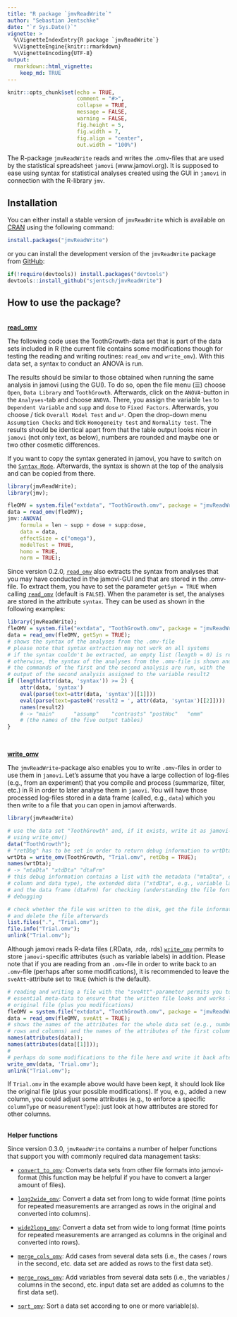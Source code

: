 ```yaml
---
title: "R package `jmvReadWrite`"
author: "Sebastian Jentschke"
date: "`r Sys.Date()`"
vignette: >
  %\VignetteIndexEntry{R package `jmvReadWrite`}
  %\VignetteEngine{knitr::rmarkdown}
  %\VignetteEncoding{UTF-8}
output:
  rmarkdown::html_vignette:
    keep_md: TRUE  
---
```


```r
knitr::opts_chunk$set(echo = TRUE,
                      comment = "#>",
                      collapse = TRUE,
                      message = FALSE,                      
                      warning = FALSE,
                      fig.height = 5,
                      fig.width = 7,
                      fig.align = "center",
                      out.width = "100%")
```


The R-package `jmvReadWrite` reads and writes the .omv-files that are used by
the statistical spreadsheet `jamovi` (www.jamovi.org). It is supposed to ease
using syntax for statistical analyses created using the GUI in `jamovi` in
connection with the R-library `jmv`.


## Installation

You can either install a stable version of `jmvReadWrite` which is available on
[CRAN](https://cran.r-project.org/package=jmvReadWrite) using the following command:

```r
install.packages("jmvReadWrite")
```

or you can install the development version of the `jmvReadWrite` package from
[GitHub](https://github.com/sjentsch/jmvReadWrite):

```r
if(!require(devtools)) install.packages("devtools")
devtools::install_github("sjentsch/jmvReadWrite")
```

 
## How to use the package?
<br />
[**read_omv**](https://sjentsch.github.io/jmvReadWrite/reference/read_omv.html)

The following code uses the ToothGrowth-data set that is part of the data sets
included in R (the current file contains some modifications though for testing
the reading and writing routines: `read_omv` and `write_omv`). With this data
set, a syntax to conduct an ANOVA is run.

The results should be similar to those obtained when running the same analysis
in jamovi (using the GUI). To do so, open the file menu (☰) choose `Open`,
`Data Library` and `ToothGrowth`. Afterwards, click on the `ANOVA`-button in
the `Analyses`-tab and choose `ANOVA`. There, you assign the variable `len` to
`Dependent Variable` and `supp` and `dose` to `Fixed Factors`. Afterwards, you
choose / tick `Overall Model Test` and `ω²`. Open the drop-down menu
`Assumption Checks` and tick `Homogeneity test` and `Normality test`.
The results should be identical apart from that the table output looks nicer in
`jamovi` (not only text, as below), numbers are rounded and maybe one or two
other cosmetic differences.

If you want to copy the syntax generated in jamovi, you have to switch on the
[`Syntax Mode`](https://jamovi.readthedocs.io/en/latest/_pages/um_6_syntax_mode.html).
Afterwards, the syntax is shown at the top of the analysis and can be copied
from there.

```r
library(jmvReadWrite);
library(jmv);

fleOMV = system.file("extdata", "ToothGrowth.omv", package = "jmvReadWrite");
data = read_omv(fleOMV);
jmv::ANOVA(
    formula = len ~ supp + dose + supp:dose,
    data = data,
    effectSize = c("omega"),
    modelTest = TRUE,
    homo = TRUE,
    norm = TRUE);
```

Since version 0.2.0,
[`read_omv`](https://sjentsch.github.io/jmvReadWrite/reference/read_omv.html)
also extracts the syntax from analyses that you may have conducted in the
jamovi-GUI and that are stored in the .omv-file. To extract them, you have to
set the parameter `getSyn = TRUE` when calling
[`read_omv`](https://sjentsch.github.io/jmvReadWrite/reference/read_omv.html)
(default is `FALSE`). When the parameter is set, the analyses are stored in the
attribute `syntax`. They can be used as shown in the following examples:

```r
library(jmvReadWrite);
fleOMV = system.file("extdata", "ToothGrowth.omv", package = "jmvReadWrite");
data = read_omv(fleOMV, getSyn = TRUE);
# shows the syntax of the analyses from the .omv-file
# please note that syntax extraction may not work on all systems
# if the syntax couldn't be extracted, an empty list (length = 0) is returned,
# otherwise, the syntax of the analyses from the .omv-file is shown and  
# the commands of the first and the second analysis are run, with the
# output of the second analysis assigned to the variable result2
if (length(attr(data, 'syntax')) >= 2) {
    attr(data, 'syntax')
    eval(parse(text=attr(data, 'syntax')[[1]]))
    eval(parse(text=paste0('result2 = ', attr(data, 'syntax')[[2]])))
    names(result2)
    # -> "main"      "assump"    "contrasts" "postHoc"   "emm"
    # (the names of the five output tables)
}
```
<br/>

[**write_omv**](https://sjentsch.github.io/jmvReadWrite/reference/write_omv.html)

The `jmvReadWrite`-package also enables you to write `.omv`-files in order to
use them in `jamovi`. Let's assume that you have a large collection of
log-files (e.g., from an experiment) that you compile and process (summarize,
filter, etc.) in R in order to later analyse them in `jamovi`. You will have
those processed log-files stored in a data frame (called, e.g., `data`) which
you then write to a file that you can open in jamovi afterwards.

```r
library(jmvReadWrite)

# use the data set "ToothGrowth" and, if it exists, write it as jamovi-file
# using write_omv()
data("ToothGrowth");
# "retDbg" has to be set in order to return debug information to wrtDta
wrtDta = write_omv(ToothGrowth, "Trial.omv", retDbg = TRUE);
names(wrtDta);
# -> "mtaDta" "xtdDta" "dtaFrm"
# this debug information contains a list with the metadata ("mtaDta", e.g.,
# column and data type), the extended data ("xtdDta", e.g., variable lables),
# and the data frame (dtaFrm) for checking (understanding the file format) and
# debugging

# check whether the file was written to the disk, get the file information (size, etc.)
# and delete the file afterwards
list.files(".", "Trial.omv");
file.info("Trial.omv");
unlink("Trial.omv");
```

Although jamovi reads R-data files (.RData, .rda, .rds)
[`write_omv`](https://sjentsch.github.io/jmvReadWrite/reference/write_omv.html)
permits to store `jamovi`-specific attributes (such as variable labels) in
addition. Please note that if you are reading from an `.omv`-file in order to
write back to an `.omv`-file (perhaps after some modifications), it is
recommended to leave the `sveAtt`-attribute set to `TRUE` (which is the
default).

```r
# reading and writing a file with the "sveAtt"-parameter permits you to keep
# essential meta-data to ensure that the written file looks and works like the
# original file (plus you modifications)
fleOMV = system.file("extdata", "ToothGrowth.omv", package = "jmvReadWrite");
data = read_omv(fleOMV, sveAtt = TRUE);
# shows the names of the attributes for the whole data set (e.g., number of
# rows and columns) and the names of the attributes of the first column
names(attributes(data));
names(attributes(data[[1]]));
#
# perhaps do some modifications to the file here and write it back afterwards
write_omv(data, 'Trial.omv');
unlink("Trial.omv");
```

If `Trial.omv` in the example above would have been kept, it should look like
the original file (plus your possible modifications). If you, e.g., added a new
column, you could adjust some attributes (e.g., to enforce a specific
`columnType` or `measurementType`): just look at how attributes are stored for
other columns.
<br /><br />

**Helper functions**

Since version 0.3.0, `jmvReadWrite` contains a number of helper functions that
support you with commonly required data management tasks:

* [`convert_to_omv`](https://sjentsch.github.io/jmvReadWrite/reference/convert_to_omv.html):
  Converts data sets from other file formats into jamovi-format (this function
  may be helpful if you have to convert a larger amount of files).

* [`long2wide_omv`](https://sjentsch.github.io/jmvReadWrite/reference/long2wide_omv.html):
  Convert a data set from long to wide format (time points for repeated
  measurements are arranged as rows in the original and converted into
  columns).

* [`wide2long_omv`](https://sjentsch.github.io/jmvReadWrite/reference/wide2long_omv.html):
  Convert a data set from wide to long format (time points for repeated
  measurements are arranged as columns in the original and converted into
  rows).

* [`merge_cols_omv`](https://sjentsch.github.io/jmvReadWrite/reference/merge_cols_omv.html):
  Add cases from several data sets (i.e., the cases / rows in the second, etc.
  data set are added as rows to the first data set).

* [`merge_rows_omv`](https://sjentsch.github.io/jmvReadWrite/reference/merge_rows_omv.html):
  Add variables from several data sets (i.e., the variables / columns in the
  second, etc. input data set are added as columns to the first data set).

* [`sort_omv`](https://sjentsch.github.io/jmvReadWrite/reference/sort_omv.html):
  Sort a data set according to one or more variable(s).
